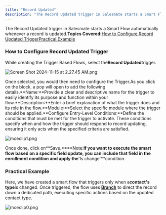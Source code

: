 ```yaml
---
title: "Record Updated"
description: "The Record Updated trigger in Salesmate starts a Smart Flow automatically whenever a record is updated.**Topics Covered:**[How to Configure Record Upd..."
---
```


The Record Updated trigger in Salesmate starts a Smart Flow automatically whenever a record is updated.**Topics Covered:**[How to Configure Record Updated Trigger](https://support.salesmate.io/hc/en-us/articles/36764018047385-Record-Updated#h_01J7K214SC6M0A9QT13TE5FVM3)[Practical Example](https://support.salesmate.io/hc/en-us/articles/36764018047385-Record-Updated#h_01J7MXFV1CSF44MG0XADVM6MZ9)

### How to Configure Record Updated Trigger

While creating the Trigger Based Flows, select the**Record Updated**trigger.

![Screen Shot 2024-11-15 at 2.27.45 AM.png](./images/Screen-Shot-2024-11-15-at-2.27.45-AM.png)

Once selected, you would then need to configure the Trigger.As you click on the block, a pop will open to add the following details.**Name:**Provide a clear and descriptive name for the trigger to easily identify its purpose and function within your flow.**Description:**Enter a brief explanation of what the trigger does and its role in the flow.**Module:**Select the specific module where the trigger should be applied.**Configure Entry-Level Conditions:**Define the conditions that must be met for the trigger to activate. These conditions specify when and how the trigger should respond to record updating, ensuring it only acts when the specified criteria are satisfied.

![mceclip1.png](./images/mceclip1-26.png)

Once done, click on**Save.****Note:**If you want to execute the smart flow based on a specific field update, you can include that field in the enrollment condition and apply the**'Is change'**condition.

### Practical Example

Here, we have created a smart flow that triggers only when a**contact's type**is changed. Once triggered, the flow uses [**Branch**](https://support.salesmate.io/hc/en-us/articles/37780627045657-Branch) to direct the record down a dedicated path, executing specific actions based on the updated contact type.

![mceclip0.png](./images/mceclip0-22.png)
